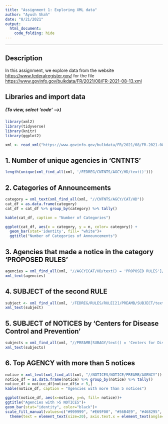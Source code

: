 ---
title: "Assignment 1: Exploring XML data"
author: "Ayush Shah"
date: "8/21/2021"
output: 
  html_document:
    code_folding: hide
---
___

## Description

In this assignment, we  explore data from the website <https://www.federalregister.gov/> for the file <https://www.govinfo.gov/bulkdata/FR/2021/08/FR-2021-08-13.xml>


## Libraries and import data
##### (To view, select 'code' -->)

```{r 0, message=FALSE, echo=TRUE, results='hide'}
library(xml2)
library(tidyverse)
library(knitr)
library(ggplot2)

xml <- read_xml("https://www.govinfo.gov/bulkdata/FR/2021/08/FR-2021-08-13.xml")
```

## 1. Number of unique agencies in 'CNTNTS'

```{r 1}

length(unique(xml_find_all(xml, '/FEDREG/CNTNTS/AGCY/HD/text()')))

```

## 2. Categories of Announcements

```{r 2}
category = xml_text(xml_find_all(xml, "//CNTNTS/AGCY/CAT/HD"))
cat_df = as.data.frame(category)
cat_df = cat_df %>% group_by(category) %>% tally()

kable(cat_df, caption = "Number of Categories")
```
```{r fig.align='center'}

ggplot(cat_df, aes(x = category, y = n, color= category)) + 
  geom_bar(stat='identity', fill= "white")+
  ggtitle("Number of Categories of Announcements")

```

## 3. Agencies that made a notice in the category 'PROPOSED RULES'

```{r 3}

agencies = xml_find_all(xml, "//AGCY[CAT/HD/text() = 'PROPOSED RULES']/HD/text()")
xml_text(agencies)

```

## 4. SUBJECT of the second RULE

```{r 4}
subject <- xml_find_all(xml, '/FEDREG/RULES/RULE[2]/PREAMB/SUBJECT/text()')
xml_text(subject)

```

## 5. SUBJECT of NOTICES by 'Centers for Disease Control and Prevention'

```{r 5}
subjects = xml_find_all(xml, "//PREAMB[SUBAGY/text() = 'Centers for Disease Control and Prevention']/SUBJECT/text()")
xml_text(subjects)

```

## 6. Top AGENCY with more than 5 notices

```{r, 6}
notice = xml_text(xml_find_all(xml, "//NOTICES/NOTICE/PREAMB/AGENCY"))
notice_df = as.data.frame(notice) %>% group_by(notice) %>% tally()
notice_df = notice_df[notice_df$n > 5,]
kable(notice_df, caption = "Agencies with more than 5 notices")
```
```{r fig.align='center', fig.width=20, fig.height=14}
ggplot(notice_df, aes(x=notice, y=n, fill= notice))+
ggtitle("Agencies with >5 NOTICES")+
geom_bar(stat="identity", color="black")+
scale_fill_manual(values=c("#999999", "#E69F00", "#56B4E9", "#468295", "#382093", "#129458"))+
  theme(text = element_text(size=20), axis.text.x = element_text(angle=15, hjust=1)) 

```